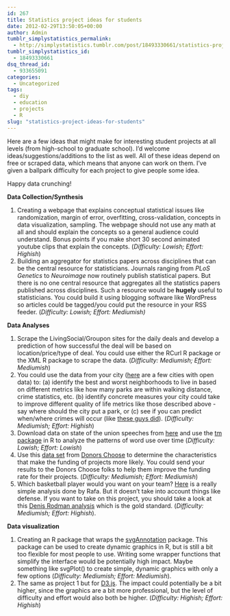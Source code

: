 ```yaml
---
id: 267
title: Statistics project ideas for students
date: 2012-02-29T13:50:05+00:00
author: Admin
tumblr_simplystatistics_permalink:
  - http://simplystatistics.tumblr.com/post/18493330661/statistics-project-ideas-for-students
tumblr_simplystatistics_id:
  - 18493330661
dsq_thread_id:
  - 933655091
categories:
  - Uncategorized
tags:
  - diy
  - education
  - projects
  - R
slug: "statistics-project-ideas-for-students"
---
```

Here are a few ideas that might make for interesting student projects at all levels (from high-school to graduate school). I&#8217;d welcome ideas/suggestions/additions to the list as well. All of these ideas depend on free or scraped data, which means that anyone can work on them. I&#8217;ve given a ballpark difficulty for each project to give people some idea.

Happy data crunching!

**Data Collection/Synthesis**

  1. Creating a webpage that explains conceptual statistical issues like randomization, margin of error, overfitting, cross-validation, concepts in data visualization, sampling. The webpage should not use any math at all and should explain the concepts so a general audience could understand. Bonus points if you make short 30 second animated youtube clips that explain the concepts. (_Difficulty: Lowish; Effort: Highish_)
  2. Building an aggregator for statistics papers across disciplines that can be the central resource for statisticians. Journals ranging from _PLoS Genetics_ to _Neuroimage_ now routinely publish statistical papers. But there is no one central resource that aggregates all the statistics papers published across disciplines. Such a resource would be **hugely** useful to statisticians. You could build it using blogging software like WordPress so articles could be tagged/you could put the resource in your RSS feeder. (_Difficulty: Lowish; Effort: Mediumish)_

**Data Analyses**

  1. Scrape the LivingSocial/Groupon sites for the daily deals and develop a prediction of how successful the deal will be based on location/price/type of deal. You could use either the RCurl R package or the XML R package to scrape the data. (_Difficulty: Mediumish; Effort: Mediumish_)
  2. You could use the data from your city (<a href="http://simplystatistics.tumblr.com/post/15182715327/list-of-cities-states-with-open-data-help-me-find" target="_blank">here</a> are a few cities with open data) to: (a) identify the best and worst neighborhoods to live in based on different metrics like how many parks are within walking distance, crime statistics, etc. (b) identify concrete measures your city could take to improve different quality of life metrics like those described above - say where should the city put a park, or (c) see if you can predict when/where crimes will occur (like <a href="http://simplystatistics.tumblr.com/post/15628138349/statistical-crime-fighter" target="_blank">these guys did</a>). (_Difficulty: Mediumish; Effort: Highish_)
  3. Download data on state of the union speeches from <a href="http://stateoftheunion.onetwothree.net/texts/index.html" target="_blank">here</a> and use the <a href="http://cran.r-project.org/web/packages/tm/index.html" target="_blank">tm package</a> in R to analyze the patterns of word use over time (_Difficulty: Lowish; Effort: Lowish_)
  4. Use this <a href="http://www.factual.com/t/1fKxck/DonorsChooseorg_Projects" target="_blank">data set</a> from <a href="http://www.donorschoose.org/" target="_blank">Donors Choose</a> to determine the characteristics that make the funding of projects more likely. You could send your results to the Donors Choose folks to help them improve the funding rate for their projects. (_Difficulty: Mediumish; Effort: Mediumish_) 
  5. Which basketball player would you want on your team? <a href="http://simplystatistics.tumblr.com/post/16974142373/why-dont-we-hear-more-about-adrian-dantley-on-espn" target="_blank">Here</a> is a really simple analysis done by Rafa. But it doesn&#8217;t take into account things like defense. If you want to take on this project, you should take a look at this <a href="http://skepticalsports.com/?page_id=1222" target="_blank">Denis Rodman analysis</a> which is the gold standard. (_Difficulty: Mediumish; Effort: Highish_).

**Data visualization**

  1. Creating an R package that wraps the <a href="http://www.omegahat.org/SVGAnnotation/" target="_blank">svgAnnotation</a> package. This package can be used to create dynamic graphics in R, but is still a bit too flexible for most people to use. Writing some wrapper functions that simplify the interface would be potentially high impact. Maybe something like svgPlot() to create simple, dynamic graphics with only a few options (_Difficulty: Mediumish; Effort: Mediumish_). 
  2. The same as project 1 but for <a href="http://mbostock.github.com/d3/" target="_blank">D3.js</a>. The impact could potentially be a bit higher, since the graphics are a bit more professional, but the level of difficulty and effort would also both be higher. (_Difficulty: Highish; Effort: Highish_)
